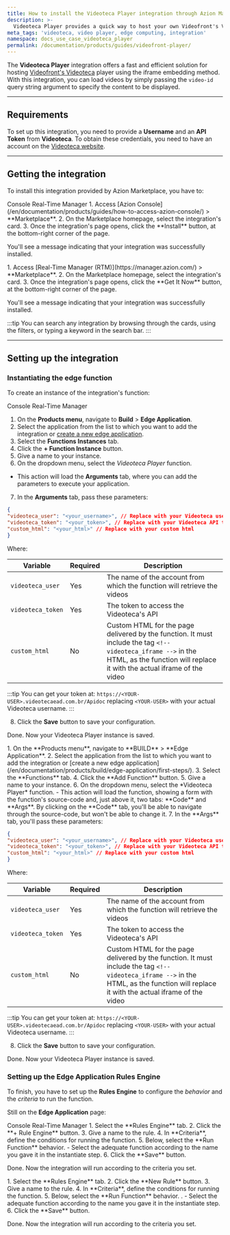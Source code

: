 ```yaml
---
title: How to install the Videoteca Player integration through Azion Marketplace
description: >-
  Videoteca Player provides a quick way to host your own Videofront's Videoteca player.
meta_tags: 'videoteca, video player, edge computing, integration'
namespace: docs_use_case_videoteca_player
permalink: /documentation/products/guides/videofront-player/
---
```



<InterfaceNote />

The **Videoteca Player** integration offers a fast and efficient solution for hosting [Videofront's Videoteca](https://videofront.com.br/videoteca) player using the iframe embedding method. With this integration, you can load videos by simply passing the `video-id` query string argument to specify the content to be displayed.

---

## Requirements

To set up this integration, you need to provide a **Username** and an **API Token** from **Videoteca**. To obtain these credentials, you need to have an account on the [Videoteca website](https://videofront.com.br/videoteca).

---

## Getting the integration

To install this integration provided by Azion Marketplace, you have to:

<Tabs client:visible>
    <Fragment slot="tab.console">Console</Fragment>
    <Fragment slot="tab.rtm">Real-Time Manager</Fragment>

<Fragment slot="panel.console">
1. Access [Azion Console](/en/documentation/products/guides/how-to-access-azion-console/) > **Marketplace**.
2. On the Marketplace homepage, select the integration's card.
3. Once the integration's page opens, click the **Install** button, at the bottom-right corner of the page.

You'll see a message indicating that your integration was successfully installed.
</Fragment>

<Fragment slot="panel.rtm">
1. Access [Real-Time Manager (RTM)](https://manager.azion.com/) > **Marketplace**.
2. On the Marketplace homepage, select the integration's card.
3. Once the integration's page opens, click the **Get It Now** button, at the bottom-right corner of the page.

You'll see a message indicating that your integration was successfully installed.
</Fragment>

</Tabs>

:::tip
You can search any integration by browsing through the cards, using the filters, or typing a keyword in the search bar. 
:::

---

## Setting up the integration

### Instantiating the edge function

To create an instance of the integration's function:

<Tabs client:visible>
    <Fragment slot="tab.console">Console</Fragment>
    <Fragment slot="tab.rtm">Real-Time Manager</Fragment>

<Fragment slot="panel.console">

1. On the **Products menu**, navigate to **Build** > **Edge Application**.
2. Select the application from the list to which you want to add the integration or [create a new edge application](/en/documentation/products/build/edge-application/first-steps/).
3. Select the **Functions Instances** tab.
4. Click the **+ Function Instance** button.
5. Give a name to your instance.
6. On the dropdown menu, select the *Videoteca Player* function.
  - This action will load the **Arguments** tab, where you can add the parameters to execute your application.
7. In the **Arguments** tab, pass these parameters:


```json
{
"videoteca_user": "<your_username>", // Replace with your Videoteca username
"videoteca_token": "<your_token>", // Replace with your Videoteca API token
"custom_html": "<your_html>" // Replace with your custom html
}
```

Where:

| Variable | Required | Description |
| ---- | ----- | ----- |
| `videoteca_user` | Yes | The name of the account from which the function will retrieve the videos |
| `videoteca_token` | Yes | The token to access the Videoteca's API |
| `custom_html` | No | Custom HTML for the page delivered by the function. It must include the tag `<!-- videoteca_iframe -->` in the HTML, as the function will replace it with the actual iframe of the video |

:::tip
You can get your token at: `https://<YOUR-USER>.videotecaead.com.br/Apidoc` replacing `<YOUR-USER>` with your actual Videoteca username.
:::

8. Click the **Save** button to save your configuration.

Done. Now your Videoteca Player instance is saved.
</Fragment>

<Fragment slot="panel.rtm">
1. On the **Products menu**, navigate to **BUILD** > **Edge Application**.
2. Select the application from the list to which you want to add the integration or [create a new edge application](/en/documentation/products/build/edge-application/first-steps/).
3. Select the **Functions** tab.
4. Click the **Add Function** button.
5. Give a name to your instance.
6. On the dropdown menu, select the *Videoteca Player* function.
- This action will load the function, showing a form with the function's source-code and, just above it, two tabs: **Code** and **Args**. By clicking on the **Code** tab, you'll be able to navigate through the source-code, but won't be able to change it.
7. In the **Args** tab, you'll pass these parameters:

```json
{
"videoteca_user": "<your_username>", // Replace with your Videoteca username
"videoteca_token": "<your_token>", // Replace with your Videoteca API token
"custom_html": "<your_html>" // Replace with your custom html
}
```

Where:

| Variable | Required | Description |
| ---- | ----- | ----- |
| `videoteca_user` | Yes | The name of the account from which the function will retrieve the videos |
| `videoteca_token` | Yes | The token to access the Videoteca's API |
| `custom_html` | No | Custom HTML for the page delivered by the function. It must include the tag `<!-- videoteca_iframe -->` in the HTML, as the function will replace it with the actual iframe of the video |

:::tip
You can get your token at: `https://<YOUR-USER>.videotecaead.com.br/Apidoc` replacing `<YOUR-USER>` with your actual Videoteca username.
:::

8. Click the **Save** button to save your configuration.

Done. Now your Videoteca Player instance is saved.
</Fragment>

</Tabs>

### Setting up the Edge Application Rules Engine

To finish, you have to set up the **Rules Engine** to configure the *behavior* and the *criteria* to run the function.

Still on the **Edge Application** page:

<Tabs client:visible>
    <Fragment slot="tab.console">Console</Fragment>
    <Fragment slot="tab.rtm">Real-Time Manager</Fragment>

<Fragment slot="panel.console">
1. Select the **Rules Engine** tab.
2. Click the **+ Rule Engine** button.
3. Give a name to the rule.
4. In **Criteria**, define the conditions for running the function.
5. Below, select the **Run Function** behavior. 
    - Select the adequate function according to the name you gave it in the instantiate step.
6. Click the **Save** button.

Done. Now the integration will run according to the criteria you set.
</Fragment>

<Fragment slot="panel.rtm">
1. Select the **Rules Engine** tab.
2. Click the **New Rule** button.
3. Give a name to the rule.
4. In **Criteria**, define the conditions for running the function.
5. Below, select the **Run Function** behavior. .
    - Select the adequate function according to the name you gave it in the instantiate step.
6. Click the **Save** button.

Done. Now the integration will run according to the criteria you set.
</Fragment>

</Tabs>
